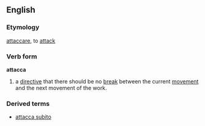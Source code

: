 ==English==
===Etymology===
{{It.}} [[attaccare]], to [[attack]]
===Verb form===
'''attacca'''
#{{music}} a [[directive]] that there should be no [[break]] between the current [[movement]] and the next movement of the work.
===Derived terms===
*[[attacca subito]]